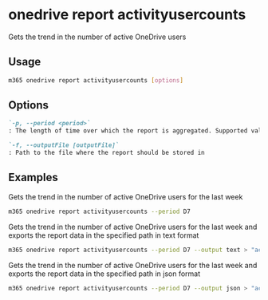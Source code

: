 
# onedrive report activityusercounts

Gets the trend in the number of active OneDrive users

## Usage

```sh
m365 onedrive report activityusercounts [options]
```

## Options

```md defintion-list
`-p, --period <period>`
: The length of time over which the report is aggregated. Supported values `D7,D30,D90,D180`

`-f, --outputFile [outputFile]`
: Path to the file where the report should be stored in
```

<Global />

## Examples

Gets the trend in the number of active OneDrive users for the last week

```sh
m365 onedrive report activityusercounts --period D7
```

Gets the trend in the number of active OneDrive users for the last week and exports the report data in the specified path in text format

```sh
m365 onedrive report activityusercounts --period D7 --output text > "activityusercounts.txt"
```

Gets the trend in the number of active OneDrive users for the last week and exports the report data in the specified path in json format

```sh
m365 onedrive report activityusercounts --period D7 --output json > "activityusercounts.json"
```
